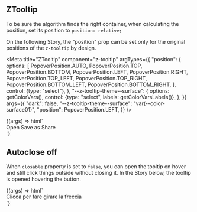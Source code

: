 
## ZTooltip

To be sure the algorithm finds the right container, when calculating the position, set its position to `position: relative;`

On the following Story, the "position" prop can be set only for the original positions of the `z-tooltip` by design.

<Meta
  title="ZTooltip"
  component="z-tooltip"
  argTypes={{
    "position": {
      options: [
        PopoverPosition.AUTO,
        PopoverPosition.TOP,
        PopoverPosition.BOTTOM,
        PopoverPosition.LEFT,
        PopoverPosition.RIGHT,
        PopoverPosition.TOP_LEFT,
        PopoverPosition.TOP_RIGHT,
        PopoverPosition.BOTTOM_LEFT,
        PopoverPosition.BOTTOM_RIGHT,
      ],
      control: {type: "select"},
    },
    "--z-tooltip-theme--surface": {
      options: getColorVars(),
      control: {type: "select", labels: getColorVarsLabels()},
    },
  }}
  args={{
    "dark": false,
    "--z-tooltip-theme--surface": "var(--color-surface01)",
    "position": PopoverPosition.LEFT,
  }}
/>

<Canvas>
  <Story name="z-tooltip">
    {(args) => html`
      <div class="tooltip-container">
        <z-button
          id="trigger"
          icon="plus-filled"
        ></z-button>
        <z-tooltip
          .position=${args.position}
          .dark=${args.dark}
          bind-to="#trigger"
          style="--z-tooltip-theme--surface: ${args["--z-tooltip-theme--surface"]}"
        >
          <div class="container">
            <z-button>Open</z-button>
            <z-button>Save as</z-button>
            <z-button>Share</z-button>
          </div>
        </z-tooltip>
      </div>
      <script>
        document.querySelector("#trigger").addEventListener("click", () => {
          if (document.querySelector("z-tooltip").open) {
            document.querySelector("z-tooltip").open = false;
          } else {
            document.querySelector("z-tooltip").open = true;
          }
        });
      </script>
    `}
  </Story>
</Canvas>

## Autoclose off

When `closable` property is set to `false`, you can open the tooltip on hover and still click things outside without closing it.
In the Story below, the tooltip is opened hovering the button.

<Canvas>
  <Story name="Autoclose off">
    {(args) => html`
      <div class="tooltip-container">
        <z-button
          id="info-button"
          icon="arrow-clockwise-up-left"
        ></z-button>
        <z-tooltip
          .position="${args.position}"
          .dark="${args.dark}"
          closable="false"
          bind-to="#info-button"
          style="--z-tooltip-theme--surface: ${args["--z-tooltip-theme--surface"]}"
        >
          <span class="tooltip-info-text">Clicca per fare girare la freccia</span>
        </z-tooltip>
      </div>
      <script>
        button = document.querySelector("#info-button");
        tooltip = document.querySelector("z-tooltip");
        button.addEventListener("mouseover", () => {
          tooltip.open = true;
        });
        button.addEventListener("focusin", () => {
          tooltip.open = true;
        });
        button.addEventListener("mouseout", () => {
          tooltip.open = false;
        });
        button.addEventListener("focusout", () => {
          tooltip.open = false;
        });
        button.onclick = () => {
          switch (button.icon) {
            case "arrow-clockwise-up-left":
              button.icon = "arrow-clockwise-up-right";
              break;
            case "arrow-clockwise-up-right":
              button.icon = "arrow-clockwise-down-right";
              break;
            case "arrow-clockwise-down-right":
              button.icon = "arrow-clockwise-up-left";
              break;
          }
        };
      </script>
    `}
  </Story>
</Canvas>

<ArgsTable of="z-tooltip" />
